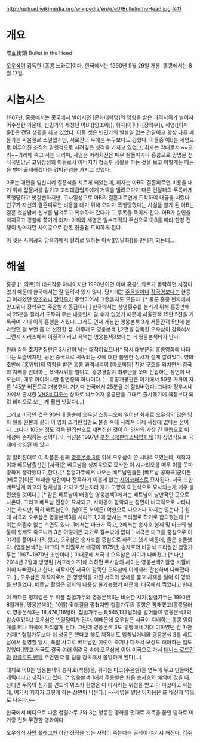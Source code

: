 http://upload.wikimedia.org/wikipedia/en/e/e0/BulletintheHead.jpg
[[목차]]
= 개요 =
喋血街頭 
Bullet in the Head 

[[오우삼]]이 감독한 [홍콩 느와르]이다. 한국에서는 1990년 9월 29일 개봉. 홍콩에서는 8월 17일. 

= 시놉시스 =
1967년, 홍콩에서는 중국에서 벌어지던 [문화대혁명]의 영향을 받은 과격시위가 벌어져  어수선한 가운데, 빈민가의 세청년 아B ([양조위]), 휘자(아휘) ([장학우]), 세영([이자웅])은 건달 생활을 하고 있었다. 이들 셋은 빈민가의 별볼일 없는 건달이고 항상 다른 패들과는 싸움질로 소일했지만, 서로간의 우애는 누구보다도 강했다. 아들중 아B는 세명으로 이루어진 조직의 맡형격으로 사려깊은 성격을 가지고 있었고, 휘자는 막내로서 ~~으리~~의리에 죽고 사는 의리파, 세영은 머리회전은 매우 잘돌아가나 홍콩으로 망명온 전직국민당군 고위장성의 아들로서 아버지가 청소부 생활을 하는 것을 보고 어떻게든 떼돈을 벌어 출세하겠다는 강박관념을 가지고 있었다.

아B는 애인을 임신시켜 결혼식을 치르게 되었는데, 휘자는 아B의 결혼피로연 비용을 내기 위해 집문서를 맡기고 고리대금업자에게 거액을 빌려오다가 다른 건달패의 두목에게 폭행당하고 뺏길뻔하지만, 구사일생으로 아B의 결혼피로연에 도착하여 대금을 치렀다. 친구가 자신의 결혼피로연 비용을 대기 위해 오다가 폭행당했다는 사실을 알게 된 아B는 결혼 첫날밤에 신부를 남겨두고 복수하러 갔다가 그 두목을 죽이게 된다.  아B가 살인을 저지르고 경찰에 쫓기게 되자, 아휘와 세영은 밀수조직의 주선으로 아B를 따라 한창 전쟁이 벌어지던 사이공으로 한몫 잡을겸 도피하게 된다. 

이 셋은 사이공의 암흑가에서 킬러로 일하는 아락([임달화])를 만나게 되는데...

= 해설 =
홍콩 [느와르]의 대표작중 하나이지만 1990년이면 이미 홍콩느와르가 몰락하던 시점이었기 때문에 한국에서는 잘 알려져 있지 않다. 당시에는 [[주윤발]]이나 [[장국영]]보다는 한등급 아래였던 [[양조위]]나 [[장학우]]가 주연이어서 그랬을지도 모른다. [* 물론 홍콩 현지에서 양조위나 장학우는 주윤발과 동급이다.] 한국에서는 상영횟수를 늘리기 위해 홍콩판에서 25분을 잘라서 도무지 무슨 내용인지 알 수가 없었기 때문에 서울관객 15만 5천을 기록하며 기대 이하 흥행을 거뒀다. 그래도 먼저 개봉한 영웅본색 3가 서울관객 5만에 불과했던 걸 보면 좀 더 선전한 셈. 아무래도 영웅본색 1,2편을 감독한 오우삼이 감독해서 그런지 시리즈에서 이질적이라고 욕먹는 영웅본색3보다는 더 영웅본색티가 난다.

원래 감독 초기편집판은 3시간이 넘는 대작이었으나[* 당시 대부분의 홍콩영화에 나타나는 모습이지만, 공산 중국으로 귀속되는 것에 대한 불안한 정서가 짙게 깔려있다. 영화 초반에  [홍위병]의 영향을 받은 홍콩 과격세력이 [마오쩌둥] 찬양 구호를 외치면서 영국의 지배를 반대하는 폭력시위를 벌이고, 홍콩경찰이 최루탄을 쏘며 진압하는 장면이 나오는데,  매우 아이러니한 장면중의 하나이다. ] , 홍콩개봉판은 여기에서 50분 가까이 자른 145분 버젼으로 개봉했다. 거기다 한국에서 25분을 더 잘라버렸다. 그나마 정우씨네마에서 출시한 [[VHS]]비디오는 상하로 나누어져 홍콩판을 그대로 출시했기에 극장보다 되려 비디오로 보는 게 훨씬 낫었다(...)

그리고 비극인 것은 90년대 중순에 오우삼 스튜디오에 일어난 화재로 오우삼의 많은 영화 필름 원본과 같이 이 영화 초기편집판도 불길 속에 사라져 이제 세상에 없다는 점이다. 그나마 165분 정도 감독 편집판으로 재편집한 것이 이 영화의 가장 긴 필름으로 이 세상에 존재하는 것이다. 이 버젼은 1997년 [[부천국제판타스틱영화제]] 1회 상영작으로 국내에 상영된 바 있다.

잘 알려진대로  이 작품은 원래 [[영웅본색 3]]를 위해 오우삼이 쓴 시나리오였는데, 제작자이자 베트남출신인 [서극]은 베트남을 생지옥으로 묘사한 이 시나리오를 매우 이를 못마땅하게 생각했다고 한다. [* 첩혈가두에서 나오는 베트남인들은 [베트남 공화국]군이든 [베트콩]이든 부패한 얼간이나 잔혹하기 이를데 없는 [[사이코패스]]로 묘사된다. 서극 또한 베트남계 화교의 정체성을 가지고 있는지라  자기 고향이 이런식으로 묘사되는게 매우 불편했을 것이다.] [* 같은 베트남이 배경인 영웅본색3에서는 베트남이 낭만적인 곳으로 나온다. 그리고 베트남 전쟁이 묘사되고, 사이공이 함락되는 장면이 비극적으로 나타나기는 하지만,  딱히 베트남인이 (남이든 북이든) 악한으로 나오거나 하지는 않는다. ] 원래 서극과 오우삼은 영웅본색3를 시리즈 1,2에 앞서는 프리퀄로 하기로 합의했는데 [* 이는 어쩔수 없는 측면도 있다. 1에서는 마크가 죽고, 2에서는 송자호 형제 및 마크의 쌍둥이 형제도 죽으니까 3은 어떻게든 과거로 갈수밖에 없다.] 서극은 마크를 중심으로 이야기를 풀어나가려 했고, 오우삼은 송자호를 중심으로 하려고 했기 때문에, 둘은 충돌했다. (영웅본색3는 마크의 프리퀄로서 배경이 1975년, 송자호의 비공식 프리퀄인 첩혈가두는 1967~1970년 초반이다.) 이때문에 서극과 오우삼은 사이가 나빠졌고 [* 다만 2014년 2월에 방영된 [서프라이즈]에 의하면 두사람의 사이는 영웅본색2 촬영 시절에 이미 나빠졌다고 한다. 제작자인 서극이 감독인 오우삼에 이래저래 간섭하며 나빠졌다고.  ] , 오우삼은 제작자로서 큰 영향력을 가진 서극의 방해를 뚫고 사재를 털어 이 영화를 만들었다. 베트남 촬영은 영화의 내용상 불가능했기 때문에, 태국에서 찍었다고 한다. 

이 배다른 형제같은 두 작품 첩혈가두와 영웅본색3는 비슷한 시기(첩혈가두는 1990년 8월개봉, 영웅본색3는 10월) 맞대결을 펼쳤지만 첩혈가두의 흥행은 참패했고(홍콩달러로 영웅본색3는 18,476,116달러, 첩혈가두는 8,545,123달러를 벌어들여 영웅본색3의 압승이었다.) 오우삼은 빈털털이가 된다. 이때문에 오우삼은 서극이 지배하는 홍콩 영화계를 떠나 미국에 자리잡게 된다. 그런데 영웅본색 3도 흥행에서 기대 이하였던 건 마찬가지[* 첩혈가두보다 더 성공은 했다고 해도 제작비도 엄청났거니와 영웅본색 3를 베트남에서 촬영할 당시, 폭발 사고로 베트남인 여럿이 죽거나 다쳐서 보상도 해야하는 일도 있었다.]였고 서극도 결국 여러 어려움 속에 오우삼에 이어 미국으로 가서 [[데니스 로드먼]]과 [[장클로드 반담]] 주연인 더블 팀을 감독해서 쫄망하게 된다(...)

대체로 아B는 영웅본색의 송자호(적룡)을,  휘자는 마크(주윤발)을 염두에 두고 만들어진 캐릭터라고 생각되고 있다. [* 영웅본색 1에서 주윤발은 처음 송자호와 해외에 갔을 때, 상대편 두목의 심기를 건드려 위스키 한병을 다 마시라는 위협을 받고 다 마셨다고 하는데, 여기서 휘자가 그렇게 하는 장면이 나온다.] ~~세영을 맡은 이자웅은 또 배신자 역으로 나온다.~~

한국에서 비디오로 나온 첩혈가두 2와 3는 엉뚱한 영화를 멋대로 제목을 붙인 영화로 이거랑 전혀 무관한 영화이다.

오우삼식 [[사망 플래그]]인 하얀 정장을 입은 사람이 죽는다는 공식이 여기서 깨진다.
[[각주]]

